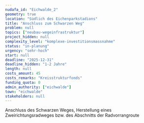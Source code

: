 ```yaml
---
nudafa_id: "Eichwalde_2"
geometry: true
location: "Südlich des Eichenparkstadions"
title: "Anschluss zum Schwarzen Weg"
problem: null
topics: ["neubau-wegeinfrastruktur"]
project_hidden: null
complexity_level: "komplexe-investitionsmassnahme"
status: "in-planung"
urgency: "sehr-hoch"
start: null
deadline: "2025-12-31"
deadline_hidden: "1-2 Jahre"
length: null
costs_amount: 45
costs_remarks: "Kreisstrukturfonds"
funding_quota: 0
admin_authority: ["eichwalde"]
town: "eichwalde"
stakeholders: null
---
```

Anschluss des Schwarzen Weges, Herstellung eines Zweirichtungsradweges bzw. des Abschnitts der Radvorrangroute
